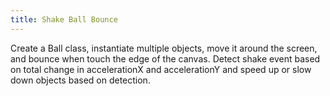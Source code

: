 ```yaml
---
title: Shake Ball Bounce
---
```



Create a Ball class, instantiate multiple objects, move it around the screen, and bounce when touch the edge of the canvas.
Detect shake event based on total change in accelerationX and accelerationY and speed up or slow down objects based on detection.
